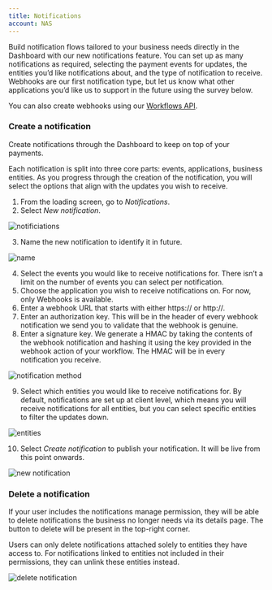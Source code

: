 ```yaml
--- 
title: Notifications
account: NAS
---
```


Build notification flows tailored to your business needs directly in the Dashboard with our new notifications feature. You can set up as many notifications as required, selecting the payment events for updates, the entities you’d like notifications about, and the type of notification to receive. Webhooks are our first notification type, but let us know what other applications you’d like us to support in the future using the survey below.

<TipBox>

You can also create webhooks using our [Workflows API](/workflows). 

</TipBox>

### Create a notification

Create notifications through the Dashboard to keep on top of your payments. 

Each notification is split into three core parts: events, applications, business entities. As you progress through the creation of the notification, you will select the options that align with the updates you wish to receive.

1. From the loading screen, go to _Notifications_.
2. Select _New notification_. 

<img alt="notificiations" src="/NAS/Dashboard/Notifications/notifications.png" />

3. Name the new notification to identify it in future.

<img alt="name" src="/NAS/Dashboard/Notifications/name.png" />

4. Select the events you would like to receive notifications for. There isn’t a limit on the number of events you can select per notification.
5. Choose the application you wish to receive notifications on. For now, only Webhooks is available.
6. Enter a webhook URL that starts with either https:// or http://.
7. Enter an authorization key. This will be in the header of every webhook notification we send you to validate that the webhook is genuine.
8. Enter a signature key. We generate a HMAC by taking the contents of the webhook notification and hashing it using the key provided in the webhook action of your workflow. The HMAC will be in every notification you receive.

<img alt="notification method" src="/NAS/Dashboard/Notifications/notification-methods.png" />

9. Select which entities you would like to receive notifications for. By default, notifications are set up at client level, which means you will receive notifications for all entities, but you can select specific entities to filter the updates down.

<img alt="entities" src="/NAS/Dashboard/Notifications/entities.png" />

10. Select _Create notification_ to publish your notification. It will be live from this point onwards.

<img alt="new notification" src="/NAS/Dashboard/Notifications/new-notification.png" />

### Delete a notification

If your user includes the notifications manage permission, they will be able to delete notifications the business no longer needs via its details page. The button to delete will be present in the top-right corner.

<TipBox variant="info">

Users can only delete notifications attached solely to entities they have access to. For notifications linked to entities not included in their permissions, they can unlink these entities instead. 

</TipBox>

<img alt="delete notification" src="/NAS/Dashboard/Notifications/delete-notification.png" />
